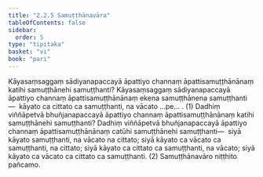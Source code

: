 ```yaml
---
title: "2.2.5 Samuṭṭhānavāra"
tableOfContents: false
sidebar:
  order: 5
type: "tipitaka"
basket: "vi"
book: "pari"
---
```



<DynamicBreadcrumb />

<Division number="253" book="pari" bookNo="5" page="153">

<Paragraph number="1061" book="pari">
Kāyasaṃsaggaṃ sādiyanapaccayā āpattiyo channaṃ āpattisamuṭṭhānānaṃ katihi samuṭṭhānehi samuṭṭhanti? Kāyasaṃsaggaṃ sādiyanapaccayā āpattiyo channaṃ āpattisamuṭṭhānānaṃ ekena samuṭṭhānena samuṭṭhanti—  kāyato ca cittato ca samuṭṭhanti, na vācato …pe… . (1)
</Paragraph>

<Paragraph number="1062" book="pari">
Dadhiṃ viññāpetvā bhuñjanapaccayā āpattiyo channaṃ āpattisamuṭṭhānānaṃ katihi samuṭṭhānehi samuṭṭhanti? Dadhiṃ viññāpetvā bhuñjanapaccayā āpattiyo channaṃ āpattisamuṭṭhānānaṃ catūhi samuṭṭhānehi samuṭṭhanti—  siyā kāyato samuṭṭhanti, na vācato na cittato; siyā kāyato ca vācato ca samuṭṭhanti, na cittato; siyā kāyato ca cittato ca samuṭṭhanti, na vācato; siyā kāyato ca vācato ca cittato ca samuṭṭhanti. (2)

</Paragraph>
</Division>

<Paragraph number="1063" type="center" book="pari">
Samuṭṭhānavāro niṭṭhito pañcamo.
</Paragraph>